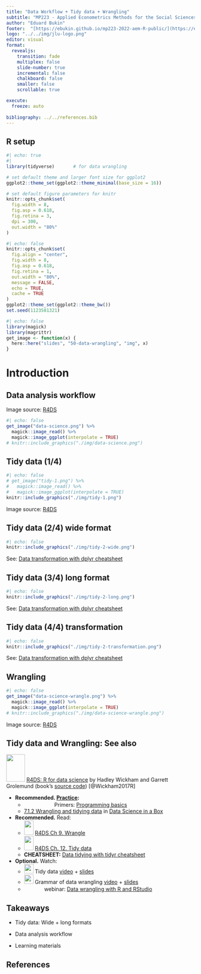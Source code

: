 ```yaml
---
title: "Data Workflow + Tidy data + Wrangling"
subtitle: "MP223 - Applied Econometrics Methods for the Social Sciences"
author: "Eduard Bukin"
footer:  "[https://ebukin.github.io/mp223-2022-aem-R-public/](https://ebukin.github.io/mp223-2022-aem-R-public/)"
logo: "../../img/jlu-logo.png"
editor: visual
format: 
  revealjs: 
    transition: fade
    multiplex: false
    slide-number: true
    incremental: false 
    chalkboard: false
    smaller: false
    scrollable: true

execute:
  freeze: auto
  
bibliography: ../../references.bib
---
```


## R setup {.smaller}

```r
#| echo: true
#| 
library(tidyverse)       # for data wrangling

# set default theme and larger font size for ggplot2
ggplot2::theme_set(ggplot2::theme_minimal(base_size = 16))

# set default figure parameters for knitr
knitr::opts_chunk$set(
  fig.width = 8,
  fig.asp = 0.618,
  fig.retina = 3,
  dpi = 300,
  out.width = "80%"
)
```

```r
#| echo: false
knitr::opts_chunk$set(
  fig.align = "center",
  fig.width = 8,
  fig.asp = 0.618,
  fig.retina = 1,
  out.width = "80%", 
  message = FALSE,
  echo = TRUE, 
  cache = TRUE
)
ggplot2::theme_set(ggplot2::theme_bw())
set.seed(1123581321)
```

```r
#| echo: false
library(magick)   
library(magrittr)    
get_image <- function(x) {
  here::here("slides", "50-data-wrangling", "img", x) 
}
```

# Introduction

## Data analysis workflow

::: footer
Image source: [R4DS](https://r4ds.had.co.nz/introduction.html)
:::

```r
#| echo: false
get_image("data-science.png") %>%
  magick::image_read() %>%
  magick::image_ggplot(interpolate = TRUE)
# knitr::include_graphics("./img/data-science.png")
```

## Tidy data (1/4)

```r
#| echo: false
# get_image("tidy-1.png") %>%
#   magick::image_read() %>%
#   magick::image_ggplot(interpolate = TRUE)
knitr::include_graphics("./img/tidy-1.png")
```

::: footer
Image source: [R4DS](https://r4ds.had.co.nz/tidy-data.html)
:::

## Tidy data (2/4) wide format

```r
#| echo: false
knitr::include_graphics("./img/tidy-2-wide.png")
```

::: footer
See: [Data transformation with dplyr cheatsheet](https://raw.githubusercontent.com/rstudio/cheatsheets/main/data-transformation.pdf)
:::

## Tidy data (3/4) long format

```r
#| echo: false
knitr::include_graphics("./img/tidy-2-long.png")
```

::: footer
See: [Data transformation with dplyr cheatsheet](https://raw.githubusercontent.com/rstudio/cheatsheets/main/data-transformation.pdf)
:::

## Tidy data (4/4) transformation

```r
#| echo: false
knitr::include_graphics("./img/tidy-2-transformation.png")
```

::: footer
See: [Data transformation with dplyr cheatsheet](https://raw.githubusercontent.com/rstudio/cheatsheets/main/data-transformation.pdf)
:::

## Wrangling

```r
#| echo: false
get_image("data-science-wrangle.png") %>%
  magick::image_read() %>%
  magick::image_ggplot(interpolate = TRUE)
# knitr::include_graphics("./img/data-science-wrangle.png")
```

::: footer
Image source: [R4DS](https://r4ds.had.co.nz/introduction.html)
:::

## Tidy data and Wrangling: See also {.smaller}

![](https://d33wubrfki0l68.cloudfront.net/b88ef926a004b0fce72b2526b0b5c4413666a4cb/24a30/cover.png){width="50" height="73"} [R4DS: R for data science](https://r4ds.had.co.nz/index.html) by Hadley Wickham and Garrett Grolemund (book's [source code](https://github.com/hadley/r4ds)) [@Wickham2017R]

-   **Recommended. [Practice]{.underline}:**
    -   ![](/slides/50-data-wrangling/img/RStudiocloud.svg){width="77" height="16"} Primers: [Programming basics](https://rstudio.cloud/learn/primers/1.2)
    -   [7.1.2 Wrangling and tidying data](https://datasciencebox.org/exploring-data.html?q=import#wrangling-and-tidying-data) in [Data Science in a Box](https://datasciencebox.org/)
-   **Recommended.** Read:
    -   ![](https://d33wubrfki0l68.cloudfront.net/b88ef926a004b0fce72b2526b0b5c4413666a4cb/24a30/cover.png){width="25" height="38"} [R4DS Ch 9. Wrangle](https://r4ds.had.co.nz/wrangle-intro.html#wrangle-intro)
    -   ![](https://d33wubrfki0l68.cloudfront.net/b88ef926a004b0fce72b2526b0b5c4413666a4cb/24a30/cover.png){width="25" height="38"} [R4DS Ch. 12. Tidy data](https://r4ds.had.co.nz/tidy-data.html#tidy-data)
    -   **CHEATSHEET:** [Data tidying with tidyr cheatsheet](https://raw.githubusercontent.com/rstudio/cheatsheets/main/tidyr.pdf)
-   **Optional.** Watch:
    -   ![](https://datasciencebox.org/dsbox.png){width="25"} Tidy data [video](https://youtu.be/Ux85eR3h9hw) + [slides](https://rstudio-education.github.io/datascience-box/course-materials/slides/u2-d05-tidy-data/u2-d05-tidy-data.html#1)
    -   ![](https://datasciencebox.org/dsbox.png){width="25"} Grammar of data wrangling [video](https://youtu.be/ZCaYBES_VEk) + [slides](https://rstudio-education.github.io/datascience-box/course-materials/slides/u2-d06-grammar-wrangle/u2-d06-grammar-wrangle.html#1)
    -   ![](https://www.rstudio.com/assets/img/logo.svg){width="50" height="16"} webinar: [Data wrangling with R and RStudio](https://www.rstudio.com/resources/webinars/data-wrangling-with-r-and-rstudio/)

## Takeaways

-   Tidy data: Wide + long formats

-   Data analysis workflow

-   Learning materials

## References
